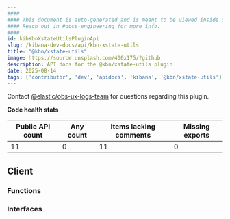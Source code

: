 ```yaml
---
####
#### This document is auto-generated and is meant to be viewed inside our experimental, new docs system.
#### Reach out in #docs-engineering for more info.
####
id: kibKbnXstateUtilsPluginApi
slug: /kibana-dev-docs/api/kbn-xstate-utils
title: "@kbn/xstate-utils"
image: https://source.unsplash.com/400x175/?github
description: API docs for the @kbn/xstate-utils plugin
date: 2025-08-14
tags: ['contributor', 'dev', 'apidocs', 'kibana', '@kbn/xstate-utils']
---
```




Contact [@elastic/obs-ux-logs-team](https://github.com/orgs/elastic/teams/obs-ux-logs-team) for questions regarding this plugin.

**Code health stats**

| Public API count  | Any count | Items lacking comments | Missing exports |
|-------------------|-----------|------------------------|-----------------|
| 11 | 0 | 11 | 0 |

## Client

### Functions
<DocDefinitionList data={kbnXstateUtilsObj.client.functions}/>

### Interfaces
<DocDefinitionList data={kbnXstateUtilsObj.client.interfaces}/>

